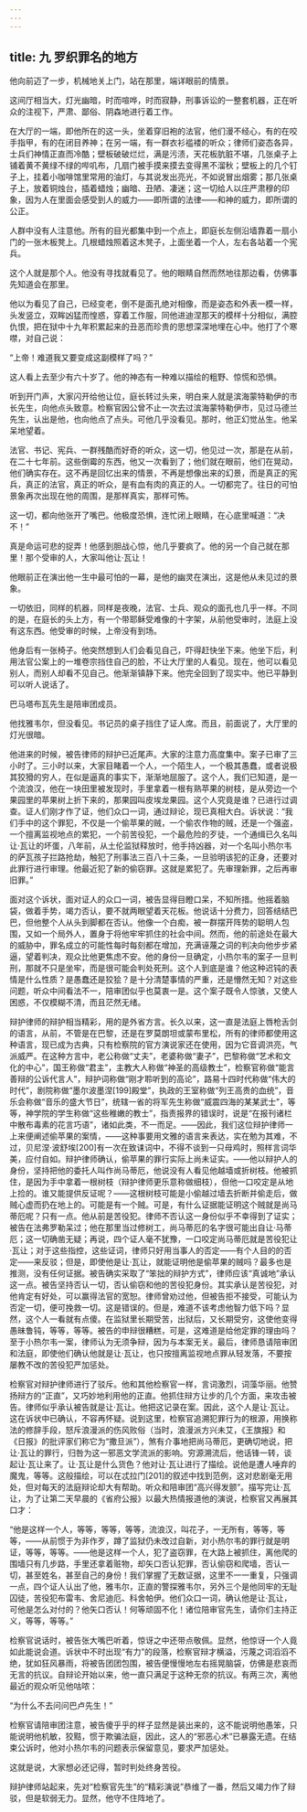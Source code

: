 ```yaml
---
---
---
```

title: 九 罗织罪名的地方
---




他向前迈了一步，机械地关上门，站在那里，端详眼前的情景。

这间厅相当大，灯光幽暗，时而喧哗，时而寂静，刑事诉讼的一整套机器，正在听众的注视下，严肃、鄙俗、阴森地进行着工作。

在大厅的一端，即他所在的这一头，坐着穿旧袍的法官，他们漫不经心，有的在咬手指甲，有的在闭目养神；在另一端，有一群衣衫褴褛的听众；律师们姿态各异，士兵们神情正直而冷酷；壁板破破烂烂，满是污渍，天花板肮脏不堪，几张桌子上铺着黄不黄绿不绿的哔叽布，几扇门被手摸来摸去变得黑不溜秋；壁板上的几个钉子上，挂着小咖啡馆里常用的油灯，与其说发出亮光，不如说冒出烟雾；那几张桌子上，放着铜烛台，插着蜡烛；幽暗、丑陋、凄迷；这一切给人以庄严肃穆的印象，因为人在里面会感受到人的威力——即所谓的法律——和神的威力，即所谓的公正。

人群中没有人注意他。所有的目光都集中到一个点上，即庭长左侧沿墙靠着一扇小门的一张木板凳上。几根蜡烛照着这木凳子，上面坐着一个人，左右各站着一个宪兵。

这个人就是那个人。他没有寻找就看见了。他的眼睛自然而然地往那边看，仿佛事先知道会在那里。

他以为看见了自己，已经变老，倒不是面孔绝对相像，而是姿态和外表一模一样，头发竖立，双眸凶猛而惶惑，穿着工作服，同他进迪涅那天的模样十分相似，满腔仇恨，把在狱中十九年积累起来的丑恶而珍贵的思想深深地埋在心中。他打了个寒噤，对自己说：

“上帝！难道我又要变成这副模样了吗？”

这人看上去至少有六十岁了。他的神态有一种难以描绘的粗野、惊慌和恐惧。

听到开门声，大家闪开给他让位，庭长转过头来，明白来人就是滨海蒙特勒伊的市长先生，向他点头致意。检察官因公曾不止一次去过滨海蒙特勒伊市，见过马德兰先生，认出是他，也向他点了点头。可他几乎没看见。那时，他正幻觉丛生。他呆呆地望着。

法官、书记、宪兵、一群残酷而好奇的听众，这一切，他见过一次，那是在从前，在二十七年前。这些倒霉的东西，他又一次看到了；他们就在眼前，他们在晃动，他们确实存在。这不再是回忆出来的情景，不再是想像出来的幻景，而是真正的宪兵，真正的法官，真正的听众，是有血有肉的真正的人。一切都完了。往日的可怕景象再次出现在他的周围，是那样真实，那样可怖。

这一切，都向他张开了嘴巴。他极度恐惧，连忙闭上眼睛，在心底里喊道：“决不！”

真是命运可悲的捉弄！他感到胆战心惊，他几乎要疯了。他的另一个自己就在那里！那个受审的人，大家叫他让·瓦让！

他眼前正在演出他一生中最可怕的一幕，是他的幽灵在演出，这是他从未见过的景象。

一切依旧，同样的机器，同样是夜晚，法官、士兵、观众的面孔也几乎一样。不同的是，在庭长的头上方，有一个带耶稣受难像的十字架，从前他受审时，法庭上没有这东西。他受审的时候，上帝没有到场。

他身后有一张椅子。他突然想到人们会看见自己，吓得赶快坐下来。他坐下后，利用法官公案上的一堆卷宗挡住自己的脸，不让大厅里的人看见。现在，他可以看见别人，而别人却看不见自己。他渐渐镇静下来。他完全回到了现实中。他已平静到可以听人说话了。

巴马塔布瓦先生是陪审团成员。

他找雅韦尔，但没看见。书记员的桌子挡住了证人席。而且，前面说了，大厅里的灯光很暗。

他进来的时候，被告律师的辩护已近尾声。大家的注意力高度集中。案子已审了三小时了。三小时以来，大家目睹着一个人，一个陌生人，一个极其愚蠢，或者说极其狡猾的穷人，在似是逼真的事实下，渐渐地屈服了。这个人，我们已知道，是一个流浪汉，他在一块田里被发现时，手里拿着一根有熟苹果的树枝，是从旁边一个果园里的苹果树上折下来的，那果园叫皮埃龙果园。这个人究竟是谁？已进行过调查。证人们刚才作了证，他们众口一词，通过辩论，现已真相大白。诉状说：“我们手中的这个罪犯，不仅是一个偷苹果的贼，一个偷农作物的贼，还是一个强盗，一个擅离监视地点的累犯，一个前苦役犯，一个最危险的歹徒，一个通缉已久名叫让·瓦让的坏蛋，八年前，从土伦监狱释放时，他手持凶器，对一个名叫小热尔韦的萨瓦孩子拦路抢劫，触犯了刑事法三百八十三条，一旦验明该犯的正身，还要对此罪行进行审理。他最近犯了新的偷窃罪。这就是累犯了。先审理新罪，之后再审旧罪。”

面对这个诉状，面对证人的众口一词，被告显得目瞪口呆，不知所措。他摇着脑袋，做着手势，竭力否认，要不就两眼望着天花板。他说话十分费力，回答结结巴巴，但他整个人从头到脚都在否认。他像一个白痴，被一群摆开阵势的聪明人包围，又如一个局外人，置身于将他牢牢抓住的社会中间。然而，他的前途处在最大的威胁中，罪名成立的可能性每时每刻都在增加，充满诬蔑之词的判决向他步步紧逼，望着判决，观众比他更焦虑不安。他的身份一旦确定，小热尔韦的案子一旦判刑，那就不只是坐牢，而是很可能会判处死刑。这个人到底是谁？他这种迟钝的表情是什么性质？是愚蠢还是狡狯？是十分清楚事情的严重，还是懵然无知？对这些问题，听众中间看法不一，陪审团似乎也莫衷一是。这个案子既令人惊骇，又使人困惑，不仅模糊不清，而且茫然无绪。

辩护律师的辩护相当精彩，用的是外省方言。长久以来，这一直是法庭上唇枪舌剑的语言，从前，不管是在巴黎，还是在罗莫朗坦或蒙布里松，所有的律师都使用这种语言，现已成为古典，只有检察院的官方演说家还在使用，因为它音调洪亮，气派威严。在这种方言中，老公称做“丈夫”，老婆称做“妻子”，巴黎称做“艺术和文化的中心”，国王称做“君主”，主教大人称做“神圣的高级教士”，检察官称做“能言善辩的公诉代言人”，辩护词称做“刚才聆听到的高论”，路易十四时代称做“伟大的时代”，剧院称做“墨尔波墨涅[199]殿堂”，执政的王室称做“列王高贵的血统”，音乐会称做“音乐的盛大节日”，统辖一省的将军先生称做“威震四海的某某武士”，等等，神学院的学生称做“这些稚嫩的教士”，指责报界的错误时，说是“在报刊诸栏中散布毒素的花言巧语”，诸如此类，不一而足。——因此，我们这位辩护律师一上来便阐述偷苹果的案情，——这种事要用文雅的语言来表达，实在勉为其难，不过，贝尼涅·波舒埃[200]有一次在致诔词中，不得不谈到一只母鸡时，照样言词华美，应付自如。辩护律师确认，偷苹果的罪行实际上尚未证实。——他以辩护人的身份，坚持把他的委托人叫作尚马蒂厄，他说没有人看见他越墙或折树枝。他被抓住，是因为手中拿着一根树枝（辩护律师更乐意称做细枝），但他一口咬定是从地上捡的。谁又能提供反证呢？——这根树枝可能是小偷越过墙去折断并偷走后，做贼心虚而扔在地上的。可能是有一个贼。可是，有什么证据能证明这个贼就是尚马蒂厄呢？只有一点。他从前是苦役犯。律师不否认这一身份似乎不幸得到了证实；被告在法弗罗勒呆过；他在那里当过修树工，尚马蒂厄的名字很可能出自让·马蒂厄；这一切确凿无疑；再说，四个证人毫不犹豫，一口咬定尚马蒂厄就是苦役犯让·瓦让；对于这些指控，这些证词，律师只好用当事人的否定——有个人目的的否定——来反驳；但是，即使他是让·瓦让，就能证明他是偷苹果的贼吗？最多也是推测，没有任何证据。被告确实采取了“笨拙的辩护方式”，律师应该“真诚地”承认这一点。被告坚持否认一切，否认偷窃和他的苦役犯身份。其实承认是苦役犯，对他肯定有好处，可以赢得法官的宽恕。律师曾劝过他，但被告拒不接受，可能认为否定一切，便可挽救一切。这是错误的。但是，难道不该考虑他智力低下吗？显然，这个人一看就有点傻。在监狱里长期受苦，出狱后，又长期受穷，这使他变得愚昧鲁钝，等等，等等。被告的申辩很糟糕，可是，这难道是给他定罪的理由吗？至于小热尔韦一案，律师认为无须争辩，因为与本案无关。最后，律师恳请陪审团和法庭，即使他们确认他就是让·瓦让，也只按擅离监视地点罪从轻发落，不要按屡教不改的苦役犯严加惩处。

检察官对辩护律师进行了驳斥。他和其他检察官一样，言词激烈，词藻华丽。他赞扬辩方的“正直”，又巧妙地利用他的正直。他抓住辩方让步的几个方面，来攻击被告。律师似乎承认被告就是让·瓦让。他把这记录在案。因此，这个人是让·瓦让。这在诉状中已确认，不容再怀疑。说到这里，检察官追溯犯罪行为的根源，用换称法的修辞手段，怒斥浪漫派的伤风败俗（当时，浪漫派方兴未艾，《王旗报》和《日报》的批评家们称它为“撒旦派”），煞有介事地把尚马蒂厄，更确切地说，把让·瓦让的罪行，归咎为这一邪恶文学流派的影响。穷源溯流后，他话锋一转，谈起让·瓦让来了。让·瓦让是什么货色？他对让·瓦让进行了描绘。说他是遭人唾弃的魔鬼，等等。这般描绘，可以在忒拉门[201]的叙述中找到范例，这对悲剧毫无用处，但对每天的法庭辩论却大有帮助。听众和陪审团“高兴得发颤”。描写完让·瓦让，为了让第二天早晨的《省府公报》以最大热情报道他的演说，检察官又再展其口才：

“他是这样一个人，等等，等等，等等，流浪汉，叫花子，一无所有，等等，等等，——从前惯于为非作歹，蹲了监狱仍未改过自新，对小热尔韦的罪行就是明证，等等，等等。——他是这样一个人，犯了盗窃罪，在大路上被抓住，离他爬的围墙只有几步路，手里还拿着赃物，却矢口否认犯罪，否认偷窃和爬墙，否认一切，甚至姓名，甚至自己的身份！我们掌握了无数证据，这里不一一重复，只强调一点，四个证人认出了他，雅韦尔，正直的警探雅韦尔，另外三个是他同牢的无耻囚徒，苦役犯布雷韦、舍尼迪厄、科舍帕伊。他们众口一词，确认他是让·瓦让，可他是怎么对付的？他矢口否认！何等顽固不化！诸位陪审官先生，请你们主持正义，等等，等等。”

检察官说话时，被告张大嘴巴听着，惊讶之中还带点敬佩。显然，他惊讶一个人竟如此能说会道。诉状中不时出现“有力”的段落，检察官辩才横溢，污蔑之词滔滔不绝，犹如狂风暴雨，将被告团团包围，被告便慢慢地左右摇晃脑袋，仿佛是悲哀而无言的抗议。自辩论开始以来，他一直只满足于这种无奈的抗议。有两三次，离他最近的观众听见他咕哝：

“为什么不去问问巴卢先生！”

检察官请陪审团注意，被告傻乎乎的样子显然是装出来的，这不能说明他愚笨，只能说明他机敏，狡黠，惯于欺骗法庭，因此，这人的“邪恶心术”已暴露无遗。在结束公诉时，他对小热尔韦的问题表示保留意见，要求严加惩处。

这就是说，大家想必还记得，暂时判处终身苦役。

辩护律师站起来，先对“检察官先生”的“精彩演说”恭维了一番，然后又竭力作了辩驳，但是软弱无力。显然，他守不住阵地了。